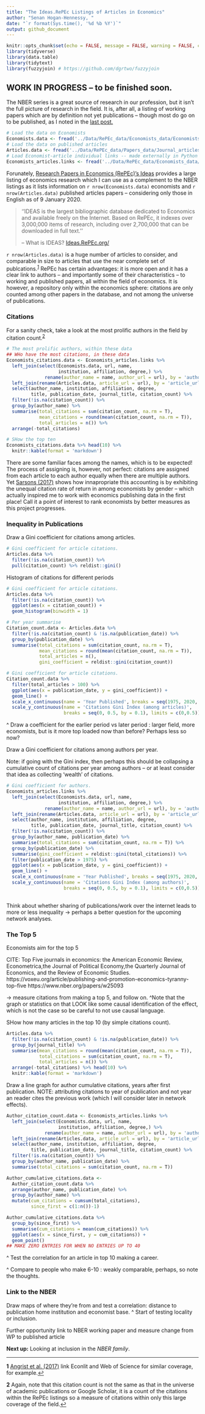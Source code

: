 ```yaml
---
title: "The Ideas.RePEc Listings of Articles in Economics"
author: "Senan Hogan-Hennessy, "
date: "`r format(Sys.time(), '%d %b %Y')`"
output: github_document
---
```

```r
knitr::opts_chunk$set(echo = FALSE, message = FALSE, warning = FALSE, cache = F, fig.align = 'center')
library(tidyverse)
library(data.table)
library(tidytext)
library(fuzzyjoin) # https://github.com/dgrtwo/fuzzyjoin
```

## WORK IN PROGRESS -- to be finished soon.

The NBER series is a great source of research in our profession, but it isn't the full picture of research in the field.
It is, after all, a listing of working papers which are by definition not yet publications -- though most do go on to be published,
as I noted in the [last post.](https://github.com/shoganhennessy/Econ_text_data/blob/master/Blog_post_exploration/1_NBER_working_papers.md)

```r
# Load the data on Economists
Economists.data <- fread('../Data/RePEc_data/Economists_data/Economists_repec_data.csv')
# Load the data on published articles
Articles.data <- fread('../Data/RePEc_data/Papers_data/Journal_articles_repec.csv')
# Load Economist-article individual links -- made externally in Python
Economists_articles.links <- fread('../Data/RePEc_data/Economists_data/Economists_articles_repec.csv')
```
Forunately, [Research Papers in Economics (RePEc)'s Ideas](https://ideas.repec.org/) provides a large listing of economics research which I can use as a complement to the NBER listings as it lists information on `r nrow(Economists.data)` economists and `r nrow(Articles.data)` published articles papers -- considering only those in English as of 9 January 2020.

> ''IDEAS is the largest bibliographic database dedicated to Economics and available freely on the Internet. 
> Based on RePEc, it indexes over 3,000,000 items of research, including over 2,700,000 that can be downloaded in full text.''
> 
> -- What is IDEAS?  [Ideas.RePEc.org/](https://ideas.repec.org/) 

`r nrow(Articles.data)` is a huge number of articles to consider, and comparable in size to articles that use the near complete set of publcations.<sup id="a1">[1](#f1)</sup>
RePEc has certain advantages: it is more open and it has a clear link to authors -- and importantly some of their characteristics -- to working and published papers, all within the field of economics.
It is however, a repository only within the economics sphere: citations are only counted among other papers in the database, and not among the universe of publications.

### Citations

For a sanity check, take a look at the most prolific authors in the field by citation count.<sup id="a1">[2](#f2)</sup>
```r
# The most prolific authors, within these data
## WHo have the most citations, in these data
Economists_citations.data <- Economists_articles.links %>% 
  left_join(select(Economists.data, url, name, 
                   institution, affiliation, degree,) %>% 
              rename(author_name = name, author_url = url), by = 'author_url') %>%
  left_join(rename(Articles.data, article_url = url), by = 'article_url') %>%
  select(author_name, institution, affiliation, degree, 
         title, publication_date, journal_title, citation_count) %>%
  filter(!is.na(citation_count)) %>%
  group_by(author_name) %>%
  summarise(total_citations = sum(citation_count, na.rm = T),
            mean_citations = round(mean(citation_count, na.rm = T)),
            total_articles = n()) %>%
  arrange(-total_citations) 

# SHow the top ten 
Economists_citations.data %>% head(10) %>%
  knitr::kable(format = 'markdown')
```
There are some familiar faces among the names, which is to be expected! The process of assigning is, however, not perfect: citations are assigned from each article to each author equally when there are multiple authors.
Yet [Sarsons (2017)](https://www.aeaweb.org/articles?id=10.1257/aer.p20171126) shows how innapropriate this accounting is by exhibiting the unequal citation rate of return in among economists by gender -- which actually inspired me to work with economics publishing data in the first place!
Call it a point of interest to rank economists by better measures as this project progresses.


### Inequality in Publications

Draw a Gini coefficient for citations among articles.
```r
# Gini coefficient for article citations.
Articles.data %>% 
  filter(!is.na(citation_count)) %>%
  pull(citation_count) %>% reldist::gini()
```


Histogram of citations for different periods
```r
# Gini coefficient for article citations.
Articles.data %>% 
  filter(!is.na(citation_count)) %>%
  ggplot(aes(x = citation_count)) + 
  geom_histogram(binwidth = 1)

# Per year summarise 
Citation_count.data <- Articles.data %>% 
  filter(!is.na(citation_count) & !is.na(publication_date)) %>%
  group_by(publication_date) %>%
  summarise(total_citations = sum(citation_count, na.rm = T),
            mean_citations = round(mean(citation_count, na.rm = T)),
            total_articles = n(),
            gini_coefficient = reldist::gini(citation_count)) 

# Gini coefficient for article citations.
Citation_count.data %>%
  filter(total_articles	> 100) %>%
  ggplot(aes(x = publication_date, y = gini_coefficient)) +
  geom_line() +
  scale_x_continuous(name = 'Year Published', breaks = seq(1975, 2020, by = 5)) +
  scale_y_continuous(name = 'Citations Gini Index (among articles)',
                     breaks = seq(0, 0.5, by = 0.1), limits = c(0,0.5))
```

^ Draw a coefficient for the earlier period vs later period : larger field, more economists, but is it more top loaded now than before?  Perhaps less so now?



Draw a Gini coefficient for citations among authors per year.

Note: if going with the Gini index, then perhaps this should be collapsing a cumulative count of citations
per year among authors -- or at least consider that idea as collecting 'wealth' of citations.
```r
# Gini coefficient for authors.
Economists_articles.links %>% 
  left_join(select(Economists.data, url, name, 
                   institution, affiliation, degree,) %>% 
              rename(author_name = name, author_url = url), by = 'author_url') %>%
  left_join(rename(Articles.data, article_url = url), by = 'article_url') %>%
  select(author_name, institution, affiliation, degree, 
         title, publication_date, journal_title, citation_count) %>%
  filter(!is.na(citation_count)) %>%
  group_by(author_name, publication_date) %>%
  summarise(total_citations = sum(citation_count, na.rm = T)) %>%
  group_by(publication_date) %>%
  summarise(gini_coefficient = reldist::gini(total_citations)) %>%
  filter(publication_date > 1975) %>%
  ggplot(aes(x = publication_date, y = gini_coefficient)) +
  geom_line() +
  scale_x_continuous(name = 'Year Published', breaks = seq(1975, 2020, by = 5)) +
  scale_y_continuous(name = 'Citations Gini Index (among authors)',
                     breaks = seq(0, 0.5, by = 0.1), limits = c(0,0.5))
  
```

Think about whether sharing of publications/work over the internet leads to more or less inequality -> perhaps a better question for the upcoming network analyses.


### The Top 5

Economists aim for the top 5 

CITE:
Top Five journals in economics: the American Economic Review, Econometrica,the Journal of Political Economy,the Quarterly Journal of Economics, and the Review of Economic Studies.
https://voxeu.org/article/publishing-and-promotion-economics-tyranny-top-five
https://www.nber.org/papers/w25093 


-> measure citations from making a top 5, and follow on.
^Note that the graph or statistics on that LOOK like some causal identification of the effect, which is not the case
so be careful to not use causal language.

SHow how many articles in the top 10 (by simple citations count).
```r
Articles.data %>% 
  filter(!is.na(citation_count) & !is.na(publication_date)) %>%
  group_by(journal_title) %>%
  summarise(mean_citations = round(mean(citation_count, na.rm = T)),
            total_citations = sum(citation_count, na.rm = T),
            total_articles = n()) %>%
  arrange(-total_citations) %>% head(10) %>% 
  knitr::kable(format = 'markdown')
```


Draw a line graph for author cumulative citations, years after first publication.
NOTE: attributing citations to year of publication and not year an reader cites the previous work (which I will consider later in network effects).
```r
Author_citation_count.data <- Economists_articles.links %>% 
  left_join(select(Economists.data, url, name, 
                   institution, affiliation, degree,) %>% 
              rename(author_name = name, author_url = url), by = 'author_url') %>%
  left_join(rename(Articles.data, article_url = url), by = 'article_url') %>%
  select(author_name, institution, affiliation, degree, 
         title, publication_date, journal_title, citation_count) %>%
  filter(!is.na(citation_count)) %>%
  group_by(author_name, publication_date) %>%
  summarise(total_citations = sum(citation_count, na.rm = T)) 

Author_cumulative_citations.data <- 
  Author_citation_count.data %>%
  arrange(author_name, publication_date) %>%
  group_by(author_name) %>%
  mutate(cum_citations = cumsum(total_citations),
         since_first = c(1:n())-1)

Author_cumulative_citations.data %>%
  group_by(since_first) %>%
  summarise(cum_citations = mean(cum_citations)) %>%
  ggplot(aes(x = since_first, y = cum_citations)) +
  geom_point()
## MAKE ZERO ENTRIES FOR WHEN NO ENTRIES UP TO 40


```




^ Test the correlation for an article in top 10 making a career.

^ Compare to people who make 6-10 : weakly comparable, perhaps, so note the thoughts.



### Link to the NBER

Draw maps of where they're from
and test a correlation: distance to publication home institution and economist base.
^ Start of testing locality or inclusion.

Further opportunity link to NBER working paper and measure change from WP to published article

**Next up:** Looking at inclusion in the *NBER family*.

***
<b id="f1">1</b> [Angrist et al. (2017)](https://www.nber.org/papers/w23698) link Econlit and Web of Science for similar coverage, for example.[↩](#a1)

<b id="f2">2</b> Again, note that this citation count is not the same as that in the universe of academic publications or Google Scholar, it is a count of the citations within the RePEc listings so a measure of citations within only this large coverage of the field.[↩](#a1)
